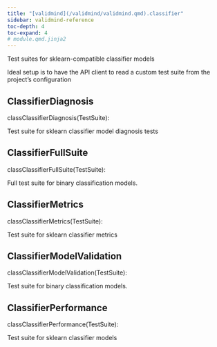```yaml
---
title: "[validmind](/validmind/validmind.qmd).classifier"
sidebar: validmind-reference
toc-depth: 4
toc-expand: 4
# module.qmd.jinja2
---
```


<!-- docstring.jinja2 -->

Test suites for sklearn-compatible classifier models

Ideal setup is to have the API client to read a custom test suite from the project's configuration

<!-- class.qmd.jinja2 -->

## <span class="prefix"></span> ClassifierDiagnosis

<!-- signatures.jinja2 -->

::: {.signature}

<span class="kw">class</span><span class="name">ClassifierDiagnosis</span>(<span class="base">TestSuite</span>):

:::

<!-- docstring.jinja2 -->

Test suite for sklearn classifier model diagnosis tests

<!-- class.qmd.jinja2 -->

## <span class="prefix"></span> ClassifierFullSuite

<!-- signatures.jinja2 -->

::: {.signature}

<span class="kw">class</span><span class="name">ClassifierFullSuite</span>(<span class="base">TestSuite</span>):

:::

<!-- docstring.jinja2 -->

Full test suite for binary classification models.

<!-- class.qmd.jinja2 -->

## <span class="prefix"></span> ClassifierMetrics

<!-- signatures.jinja2 -->

::: {.signature}

<span class="kw">class</span><span class="name">ClassifierMetrics</span>(<span class="base">TestSuite</span>):

:::

<!-- docstring.jinja2 -->

Test suite for sklearn classifier metrics

<!-- class.qmd.jinja2 -->

## <span class="prefix"></span> ClassifierModelValidation

<!-- signatures.jinja2 -->

::: {.signature}

<span class="kw">class</span><span class="name">ClassifierModelValidation</span>(<span class="base">TestSuite</span>):

:::

<!-- docstring.jinja2 -->

Test suite for binary classification models.

<!-- class.qmd.jinja2 -->

## <span class="prefix"></span> ClassifierPerformance

<!-- signatures.jinja2 -->

::: {.signature}

<span class="kw">class</span><span class="name">ClassifierPerformance</span>(<span class="base">TestSuite</span>):

:::

<!-- docstring.jinja2 -->

Test suite for sklearn classifier models
